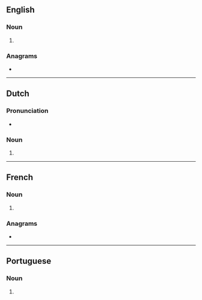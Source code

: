 ==English==

===Noun===
{{head|en|noun form}}

# {{plural of|en|vitrine}}

===Anagrams===
* {{anagrams|en|a=eiinrstv|inviters|vintries}}

----

==Dutch==

===Pronunciation===
* {{audio|nl|Nl-vitrines.ogg|Audio}}

===Noun===
{{head|nl|noun plural form}}

# {{nl-noun form of|pl|vitrine}}

----

==French==

===Noun===
{{head|fr|noun form|g=f}}

# {{plural of|fr|vitrine}}

===Anagrams===
* {{l|fr|investir}}

----

==Portuguese==

===Noun===
{{head|pt|noun form}}

# {{plural of|pt|vitrine}}